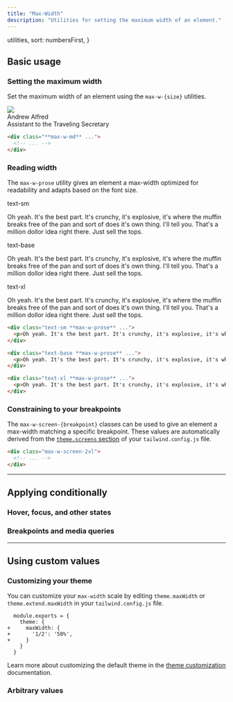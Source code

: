 ```yaml
---
title: "Max-Width"
description: "Utilities for setting the maximum width of an element."
---
```



  utilities,
  sort: numbersFirst,
}

## Basic usage

### Setting the maximum width

Set the maximum width of an element using the `max-w-{size}` utilities.

<Example resizable>
  <div class="overflow-hidden relative max-w-md mx-auto bg-white shadow-lg ring-1 ring-black/5 rounded-xl flex items-center gap-6 dark:bg-zinc-800 dark:highlight-white/5">
    <img class="absolute -left-6 w-28 h-28 rounded-full shadow-lg" src="https://images.unsplash.com/photo-1501196354995-cbb51c65aaea?ixlib=rb-1.2.1&ixid=MnwxMjA3fDB8MHxwaG90by1wYWdlfHx8fGVufDB8fHx8&auto=format&fit=facearea&facepad=4&w=256&h=256&q=80" />
    <div class="min-w-0 py-5 pl-28 pr-5">
      <div class="text-zinc-900 font-medium text-sm sm:text-base truncate dark:text-zinc-200">Andrew Alfred</div>
      <div class="text-zinc-500 font-medium text-sm sm:text-base leading-tight truncate dark:text-zinc-400">Assistant to the Traveling Secretary</div>
    </div>
  </div>
</Example>

```html
<div class="**max-w-md** ...">
  <!-- ... -->
</div>
```

### Reading width

The `max-w-prose` utility gives an element a max-width optimized for readability and adapts based on the font size.

<Example>
  <div class="space-y-8">
    <div>
      <span class="font-medium text-sm text-zinc-500 font-mono mb-3">text-sm</span>
      <div class="max-w-prose text-sm font-medium text-zinc-900 dark:text-zinc-200">
        <p>Oh yeah. It's the best part. It's crunchy, it's explosive, it's where the muffin breaks free of the pan and sort of does it's own thing. I'll tell you. That's a million dollor idea right there. Just sell the tops.</p>
      </div>
    </div>
    <div>
      <span class="font-medium text-sm text-zinc-500 font-mono mb-3">text-base</span>
      <div class="max-w-prose text-base font-medium text-zinc-900 dark:text-zinc-200">
        <p>Oh yeah. It's the best part. It's crunchy, it's explosive, it's where the muffin breaks free of the pan and sort of does it's own thing. I'll tell you. That's a million dollor idea right there. Just sell the tops.</p>
      </div>
    </div>
    <div>
      <span class="font-medium text-sm text-zinc-500 font-mono mb-3">text-xl</span>
      <div class="max-w-prose text-xl font-medium text-zinc-900 dark:text-zinc-200">
        <p>Oh yeah. It's the best part. It's crunchy, it's explosive, it's where the muffin breaks free of the pan and sort of does it's own thing. I'll tell you. That's a million dollor idea right there. Just sell the tops.</p>
      </div>
    </div>
  </div>
</Example>

```html
<div class="text-sm **max-w-prose** ...">
  <p>Oh yeah. It's the best part. It's crunchy, it's explosive, it's where the muffin breaks free of the pan and sort of does it's own thing. I'll tell you. That's a million dollor idea right there. Just sell the tops.</p>
</div>

<div class="text-base **max-w-prose** ...">
  <p>Oh yeah. It's the best part. It's crunchy, it's explosive, it's where the muffin breaks free of the pan and sort of does it's own thing. I'll tell you. That's a million dollor idea right there. Just sell the tops.</p>
</div>

<div class="text-xl **max-w-prose** ...">
  <p>Oh yeah. It's the best part. It's crunchy, it's explosive, it's where the muffin breaks free of the pan and sort of does it's own thing. I'll tell you. That's a million dollor idea right there. Just sell the tops.</p>
</div>
```

### Constraining to your breakpoints

The `max-w-screen-{breakpoint}` classes can be used to give an element a max-width matching a specific breakpoint. These values are automatically derived from the [`theme.screens` section](/docs/theme#screens) of your `tailwind.config.js` file.

```html
<div class="max-w-screen-2xl">
  <!-- ... -->
</div>
```

---

## <Heading ignore>Applying conditionally</Heading>

### <Heading ignore>Hover, focus, and other states</Heading>

<HoverFocusAndOtherStates defaultClass="max-w-sm" featuredClass="max-w-lg" />

### <Heading ignore>Breakpoints and media queries</Heading>

<BreakpointsAndMediaQueries defaultClass="max-w-sm" featuredClass="max-w-lg" />

---

## Using custom values

### Customizing your theme

You can customize your `max-width` scale by editing `theme.maxWidth` or `theme.extend.maxWidth` in your `tailwind.config.js` file.

```diff-js tailwind.config.js
  module.exports = {
    theme: {
+     maxWidth: {
+       '1/2': '50%',
+     }
    }
  }
```

Learn more about customizing the default theme in the [theme customization](/docs/theme#customizing-the-default-theme) documentation.

### Arbitrary values

<ArbitraryValues property="max-width" featuredClass="max-w-[50%]" />
